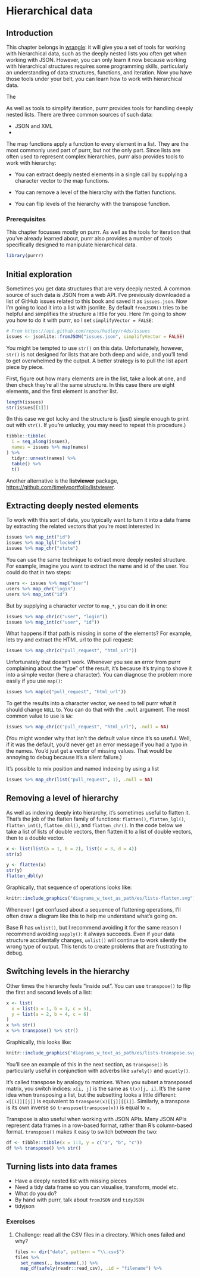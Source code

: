 # Hierarchical data {#hierarchy}

## Introduction

This chapter belongs in [wrangle](#wrangle-intro): it will give you a set of tools for working with hierarchical data, such as the deeply nested lists you often get when working with JSON. However, you can only learn it now because working with hierarchical structures requires some programming skills, particularly an understanding of data structures, functions, and iteration. Now you have those tools under your belt, you can learn how to work with hierarchical data.

The

As well as tools to simplify iteration, purrr provides tools for handling deeply nested lists. There are three common sources of such data:

* JSON and XML
*

The map functions apply a function to every element in a list. They are the most commonly used part of purrr, but not the only part. Since lists are often used to represent complex hierarchies, purrr also provides tools to work with hierarchy:

* You can extract deeply nested elements in a single call by supplying
  a character vector to the map functions.

* You can remove a level of the hierarchy with the flatten functions.

* You can flip levels of the hierarchy with the transpose function.

### Prerequisites

This chapter focusses mostly on purrr. As well as the tools for iteration that you've already learned about, purrr also provides a number of tools specifically designed to manipulate hierarchical data.

```r
library(purrr)
```

## Initial exploration

Sometimes you get data structures that are very deeply nested. A common source of such data is JSON from a web API. I've previously downloaded a list of GitHub issues related to this book and saved it as `issues.json`. Now I'm going to load it into a list with jsonlite. By default `fromJSON()` tries to be helpful and simplifies the structure a little for you. Here I'm going to show you how to do it with purrr, so I set `simplifyVector = FALSE`:

```r
# From https://api.github.com/repos/hadley/r4ds/issues
issues <- jsonlite::fromJSON("issues.json", simplifyVector = FALSE)
```

You might be tempted to use `str()` on this data. Unfortunately, however, `str()` is not designed for lists that are both deep and wide, and you'll tend to get overwhelmed by the output. A better strategy is to pull the list apart piece by piece.

First, figure out how many elements are in the list, take a look at one, and then check they're all the same structure. In this case there are eight elements, and the first element is another list.

```r
length(issues)
str(issues[[1]])
```

(In this case we got lucky and the structure is (just) simple enough to print out with `str()`. If you're unlucky, you may need to repeat this procedure.)

```r
tibble::tibble(
  i = seq_along(issues),
  names = issues %>% map(names)
) %>%
  tidyr::unnest(names) %>%
  table() %>%
  t()
```

Another alternative is the __listviewer__ package, <https://github.com/timelyportfolio/listviewer>.

## Extracting deeply nested elements

To work with this sort of data, you typically want to turn it into a data frame by extracting the related vectors that you're most interested in:

```r

issues %>% map_int("id")
issues %>% map_lgl("locked")
issues %>% map_chr("state")
```

You can use the same technique to extract more deeply nested structure. For example, imagine you want to extract the name and id of the user. You could do that in two steps:

```r
users <- issues %>% map("user")
users %>% map_chr("login")
users %>% map_int("id")
```

But by supplying a character _vector_ to `map_*`, you can do it in one:

```r
issues %>% map_chr(c("user", "login"))
issues %>% map_int(c("user", "id"))
```

What happens if that path is missing in some of the elements? For example, lets try and extract the HTML url to the pull request:

```r
issues %>% map_chr(c("pull_request", "html_url"))
```

Unfortunately that doesn't work. Whenever you see an error from purrr complaining about the "type" of the result, it's because it's trying to shove it into a simple vector (here a character). You can diagnose the problem more easily if you use `map()`:

```r
issues %>% map(c("pull_request", "html_url"))
```

To get the results into a character vector, we need to tell purrr what it should change `NULL` to. You can do that with the `.null` argument. The most common value to use is `NA`:

```r
issues %>% map_chr(c("pull_request", "html_url"), .null = NA)
```

(You might wonder why that isn't the default value since it's so useful. Well, if it was the default, you'd never get an error message if you had a typo in the names. You'd just get a vector of missing values. That would be annoying to debug because it's a silent failure.)

It's possible to mix position and named indexing by using a list

```r
issues %>% map_chr(list("pull_request", 1), .null = NA)
```


## Removing a level of hierarchy

As well as indexing deeply into hierarchy, it's sometimes useful to flatten it. That's the job of the flatten family of functions: `flatten()`, `flatten_lgl()`, `flatten_int()`, `flatten_dbl()`, and `flatten_chr()`. In the code below we take a list of lists of double vectors, then flatten it to a list of double vectors, then to a double vector.

```r
x <- list(list(a = 1, b = 2), list(c = 3, d = 4))
str(x)

y <- flatten(x)
str(y)
flatten_dbl(y)
```

Graphically, that sequence of operations looks like:

```r
knitr::include_graphics("diagrams_w_text_as_path/es/lists-flatten.svg")
```

Whenever I get confused about a sequence of flattening operations, I'll often draw a diagram like this to help me understand what's going on.

Base R has `unlist()`, but I recommend avoiding it for the same reason I recommend avoiding `sapply()`: it always succeeds. Even if your data structure accidentally changes, `unlist()` will continue to work silently the wrong type of output. This tends to create problems that are frustrating to debug.

## Switching levels in the hierarchy {#transpose}

Other times the hierarchy feels "inside out". You can use `transpose()` to flip the first and second levels of a list:

```r
x <- list(
  x = list(a = 1, b = 3, c = 5),
  y = list(a = 2, b = 4, c = 6)
)
x %>% str()
x %>% transpose() %>% str()
```

Graphically, this looks like:

```r
knitr::include_graphics("diagrams_w_text_as_path/es/lists-transpose.svg")
```

You'll see an example of this in the next section, as `transpose()` is particularly useful in conjunction with adverbs like `safely()` and `quietly()`.

It's called transpose by analogy to matrices. When you subset a transposed matrix, you switch indices: `x[i, j]` is the same as `t(x)[j, i]`. It's the same idea when transposing a list, but the subsetting looks a little different: `x[[i]][[j]]` is equivalent to `transpose(x)[[j]][[i]]`. Similarly, a transpose is its own inverse so `transpose(transpose(x))` is equal to `x`.

Transpose is also useful when working with JSON APIs. Many JSON APIs represent data frames in a row-based format, rather than R's column-based format. `transpose()` makes it easy to switch between the two:

```r
df <- tibble::tibble(x = 1:3, y = c("a", "b", "c"))
df %>% transpose() %>% str()
```

## Turning lists into data frames

* Have a deeply nested list with missing pieces
* Need a tidy data frame so you can visualise, transform, model etc.
* What do you do?
* By hand with purrr, talk about `fromJSON` and `tidyJSON`
* tidyjson

### Exercises

1.  Challenge: read all the CSV files in a directory. Which ones failed
    and why?

    ```r
    files <- dir("data", pattern = "\\.csv$")
    files %>%
      set_names(., basename(.)) %>%
      map_df(safely(readr::read_csv), .id = "filename") %>%
    ```
